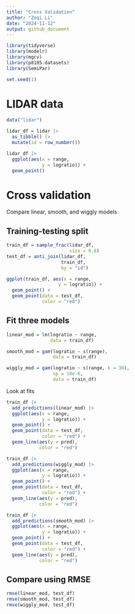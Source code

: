 ```yaml
---
title: "Cross Validation"
author: "Zeqi Li"
date: "2024-11-12"
output: github_document
---
```


```r
library(tidyverse)
library(modelr)
library(mgcv)
library(p8105.datasets)
library(SemiPar)

set.seed(1)
```

# LIDAR data
```r
data("lidar")

lidar_df = lidar |> 
  as_tibble() |> 
  mutate(id = row_number())
```

```r
lidar_df |> 
  ggplot(aes(x = range,
             y = logratio)) +
  geom_point()
```
# Cross validation
Compare linear, smooth, and wiggly models

## Training-testing split
```r
train_df = sample_frac(lidar_df,
                       size = 0.8)
test_df = anti_join(lidar_df,
                    train_df,
                    by = "id")
```

```r
ggplot(train_df, aes(x = range,
                   y = logratio)) +
  geom_point() +
  geom_point(data = test_df,
             color = "red")
```

## Fit three models
```r
linear_mod = lm(logratio ~ range,
                data = train_df)

smooth_mod = gam(logratio ~ s(range),
                 data = train_df)

wiggly_mod = gam(logratio ~ s(range, k = 30),
                 sp = 10e-6,
                 data = train_df)
```

Look at fits
```r
train_df |> 
  add_predictions(linear_mod) |> 
  ggplot(aes(x = range,
             y = logratio)) +
  geom_point() +
  geom_point(data = test_df,
             color = "red") +
  geom_line(aes(y = pred),
            color = "red")
```
```r
train_df |> 
  add_predictions(wiggly_mod) |> 
  ggplot(aes(x = range,
             y = logratio)) +
  geom_point() +
  geom_point(data = test_df,
             color = "red") +
  geom_line(aes(y = pred),
            color = "red")
```
```r
train_df |> 
  add_predictions(smooth_mod) |> 
  ggplot(aes(x = range,
             y = logratio)) +
  geom_point() +
  geom_point(data = test_df,
             color = "red") +
  geom_line(aes(y = pred),
            color = "red")
```

## Compare using RMSE
```r
rmse(linear_mod, test_df)
rmse(smooth_mod, test_df)
rmse(wiggly_mod, test_df)
```


